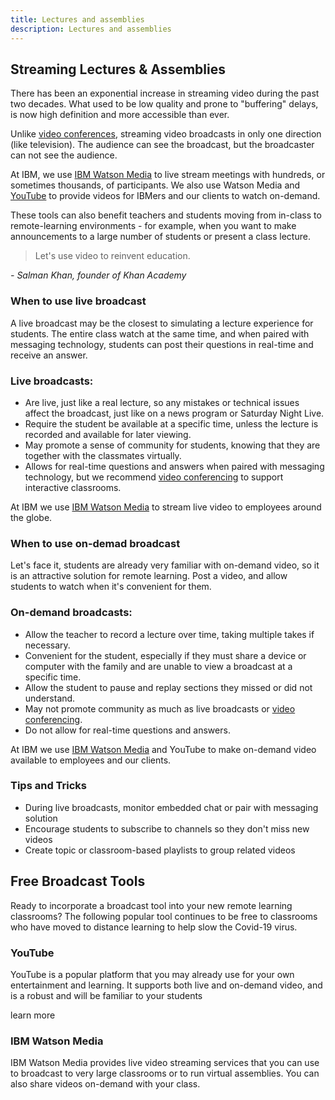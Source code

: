 ```yaml
---
title: Lectures and assemblies
description: Lectures and assemblies
---
```


## Streaming Lectures & Assemblies

There has been an exponential increase in streaming video during the past two decades. What used to be low quality and prone to "buffering" delays, is now high definition and more accessible than ever.

Unlike [video conferences](/tools-and-resources/classroom-and-parent-conferences), streaming video broadcasts in only one direction (like television). The audience can see the broadcast, but the broadcaster can not see the audience.

At IBM, we use [IBM Watson Media](https://www.ibm.com/watson/media) to live stream meetings with hundreds, or sometimes thousands, of participants. We also use Watson Media and [YouTube](https://www.youtube.com/user/IBM) to provide videos for IBMers and our clients to watch on-demand.

These tools can also benefit teachers and students moving from in-class to remote-learning environments - for example, when you want to make announcements to a large number of students or present a class lecture.

> Let's use video to reinvent education.

<cite>- Salman Khan, founder of Khan Academy</cite>

### When to use live broadcast

A live broadcast may be the closest to simulating a lecture experience for students. The entire class watch at the same time, and when paired with messaging technology, students can post their questions in real-time and receive an answer.

### Live broadcasts:

- Are live, just like a real lecture, so any mistakes or technical issues affect the broadcast, just like on a news program or Saturday Night Live.
- Require the student be available at a specific time, unless the lecture is recorded and available for later viewing.
- May promote a sense of community for students, knowing that they are together with the classmates virtually.
- Allows for real-time questions and answers when paired with messaging technology, but we recommend [video conferencing](/tools-and-resources/classroom-and-parent-conferences) to support interactive classrooms.

At IBM we use [IBM Watson Media](https://www.ibm.com/watson/media) to stream live video to employees around the globe.

### When to use on-demad broadcast

Let's face it, students are already very familiar with on-demand video, so it is an attractive solution for remote learning. Post a video, and allow students to watch when it's convenient for them.

### On-demand broadcasts:

- Allow the teacher to record a lecture over time, taking multiple takes if necessary.
- Convenient for the student, especially if they must share a device or computer with the family and are unable to view a broadcast at a specific time.
- Allow the student to pause and replay sections they missed or did not understand.
- May not promote community as much as live broadcasts or [video conferencing](/tools-and-resources/classroom-and-parent-conferences).
- Do not allow for real-time questions and answers.

At IBM we use [IBM Watson Media](https://www.ibm.com/watson/media) and YouTube to make on-demand video available to employees and our clients.

### Tips and Tricks

- During live broadcasts, monitor embedded chat or pair with messaging solution
- Encourage students to subscribe to channels so they don't miss new videos
- Create topic or classroom-based playlists to group related videos

## Free Broadcast Tools

Ready to incorporate a broadcast tool into your new remote learning classrooms? The following popular tool continues to be free to classrooms who have moved to distance learning to help slow the Covid-19 virus.

### YouTube

YouTube is a popular platform that you may already use for your own entertainment and learning. It supports both live and on-demand video, and is a robust and will be familiar to your students

learn more

### IBM Watson Media

IBM Watson Media provides live video streaming services that you can use to broadcast to very large classrooms or to run virtual assemblies. You can also share videos on-demand with your class.
